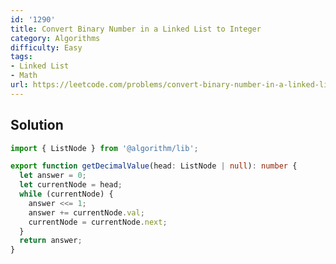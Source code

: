 ```yaml
---
id: '1290'
title: Convert Binary Number in a Linked List to Integer
category: Algorithms
difficulty: Easy
tags:
- Linked List
- Math
url: https://leetcode.com/problems/convert-binary-number-in-a-linked-list-to-integer
---
```


## Solution

```typescript filename="solution.ts" copy
import { ListNode } from '@algorithm/lib';

export function getDecimalValue(head: ListNode | null): number {
  let answer = 0;
  let currentNode = head;
  while (currentNode) {
    answer <<= 1;
    answer += currentNode.val;
    currentNode = currentNode.next;
  }
  return answer;
}
```

